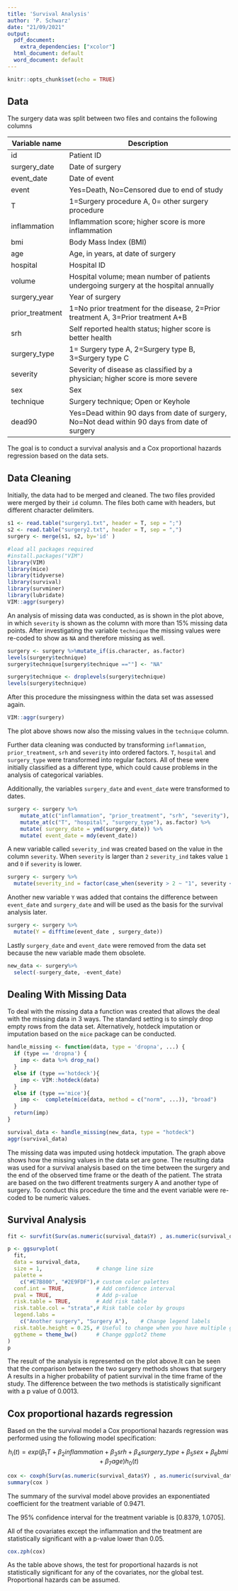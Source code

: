 ```yaml
---
title: 'Survival Analysis'
author: 'P. Schwarz'
date: "21/09/2021"
output:
  pdf_document: 
    extra_dependencies: ["xcolor"]
  html_document: default
  word_document: default
---
```


```r
knitr::opts_chunk$set(echo = TRUE)
```



## Data
The surgery data was split between two files and contains the following columns

Variable name  | Description
------------- | --------------------------------------------------------------------
id  | Patient ID
surgery_date  | Date of surgery
event_date | Date of event
event | Yes=Death, No=Censored due to end of study
T|1=Surgery procedure A, 0= other surgery procedure
inflammation | Inflammation score; higher score is more inflammation
bmi| Body Mass Index (BMI)
age| Age, in years, at date of surgery
hospital | Hospital ID
volume| Hospital volume; mean number of patients undergoing surgery at the hospital annually
surgery_year| Year of surgery
prior_treatment| 1=No prior treatment for the disease, 2=Prior treatment A, 3=Prior treatment A+B
srh|Self reported health status; higher score is better health
surgery_type|1= Surgery type A, 2=Surgery type B, 3=Surgery type C
severity|Severity of disease as classified by a physician; higher score is more severe
sex|Sex
technique|Surgery technique; Open or Keyhole
dead90|Yes=Dead within 90 days from date of surgery, No=Not dead within 90 days from date of surgery

The goal is to conduct a survival analysis and a Cox proportional hazards regression based on the data sets.

\newpage

## Data Cleaning

Initially, the data had to be merged and cleaned. The two files provided were merged by their `id` column. The files both came with headers, but different character delimiters.

```r
s1 <- read.table("surgery1.txt", header = T, sep = ";")
s2 <- read.table("surgery2.txt", header = T, sep = ",")
surgery <- merge(s1, s2, by='id' )
```


```r
#load all packages required
#install.packages("VIM")
library(VIM)
library(mice)
library(tidyverse)
library(survival)
library(survminer)
library(lubridate)
VIM::aggr(surgery)
```

An analysis of missing data was conducted, as is shown in the plot above, in which `severity` is shown as the column with more than 15% missing data points. After investigating the variable `technique` the missing values were re-coded to show as `NA` and therefore missing as well.


```r
surgery <- surgery %>%mutate_if(is.character, as.factor)
levels(surgery$technique)
surgery$technique[surgery$technique ==""] <- "NA"

surgery$technique <- droplevels(surgery$technique)
levels(surgery$technique)
```


After this procedure the missingness within the data set was assessed again.

```r
VIM::aggr(surgery)
```

The plot above shows now also the missing values in the `technique` column.

Further data cleaning was conducted by transforming `inflammation`, `prior_treatment`, `srh` and `severity` into ordered factors. `T`, `hospital` and `surgery_type` were transformed into regular factors. All of these were initially classified as a different type, which could cause problems in the analysis of categorical variables. 

Additionally, the variables `surgery_date` and `event_date` were transformed to dates.


```r
surgery <- surgery %>%
    mutate_at(c("inflammation", "prior_treatment", "srh", "severity"), as.ordered) %>%
    mutate_at(c("T", "hospital", "surgery_type"), as.factor) %>%
    mutate( surgery_date = ymd(surgery_date)) %>%
    mutate( event_date = mdy(event_date))
```

A new variable called `severity_ind` was created based on the value in the column `severity`.
When `severity` is larger than `2` `severity_ind` takes value `1` and `0` if `severity` is lower.

```r
surgery <- surgery %>%
  mutate(severity_ind = factor(case_when(severity > 2 ~ "1", severity <= 2 ~ "0")))
```

Another new variable `Y` was added that contains the difference between `event_date` and `surgery_date` and will be used as the basis for the survival analysis later.


```r
surgery <- surgery %>%
  mutate(Y = difftime(event_date , surgery_date))
```


Lastly `surgery_date` and `event_date` were removed from the data set because the new variable made them obsolete.

```r
new_data <- surgery%>%
  select(-surgery_date, -event_date)
```
\newpage

## Dealing With Missing Data

To deal with the missing data a function was created that allows the deal with the missing data in 3 ways. The standard setting is to simply drop empty rows from the data set. Alternatively, hotdeck imputation or imputation based on the `mice` package can be conducted.

```r

handle_missing <- function(data, type = 'dropna', ...) {
  if (type == 'dropna') {
    imp <- data %>% drop_na()
  }
  else if (type =='hotdeck'){
    imp <- VIM::hotdeck(data)
  }
  else if (type =='mice'){
    imp <-  complete(mice(data, method = c("norm", ...)), "broad")
  } 
  return(imp)
}

```




```r
survival_data <- handle_missing(new_data, type = "hotdeck")
aggr(survival_data)
```

The missing data was imputed using hotdeck imputation. The graph above shows how the missing values in the data set are gone. The resulting data was used for a survival analysis based on the time between the surgery and the end of the observed time frame or the death of the patient. The strata are based on the two different treatments surgery A and another type of surgery. To conduct this procedure the time and the event variable were re-coded to be numeric values.
\newpage

## Survival Analysis

```r

fit <- survfit(Surv(as.numeric(survival_data$Y) , as.numeric(survival_data$event)) ~ survival_data$`T`)
```



```r
p <- ggsurvplot(
  fit, 
  data = survival_data, 
  size = 1,                 # change line size
  palette = 
    c("#E7B800", "#2E9FDF"),# custom color palettes
  conf.int = TRUE,          # Add confidence interval
  pval = TRUE,              # Add p-value
  risk.table = TRUE,        # Add risk table
  risk.table.col = "strata",# Risk table color by groups
  legend.labs = 
    c("Another surgery", "Surgery A"),    # Change legend labels
  risk.table.height = 0.25, # Useful to change when you have multiple groups
  ggtheme = theme_bw()      # Change ggplot2 theme
)
p
```

The result of the analysis is represented on the plot above.It can be seen that the comparison between the two surgery methods shows that surgery A results in a higher probability of patient survival in the time frame of the study. The difference between the two methods is statistically significant with a p value of 0.0013.
\newpage

## Cox proportional hazards regression

Based on the the survival model a Cox proportional hazards regression was performed using the following model specification:
 
$$
h_i(t)=exp(\beta_1T+\beta_2inflammation+\beta_3srh+\beta_4 surgery\_type+\beta_5 sex+\beta_6bmi+\beta_7age)h_0(t)
$$

```r
cox <- coxph(Surv(as.numeric(survival_data$Y) , as.numeric(survival_data$event)) ~ (survival_data$`T` + inflammation + `srh` + `surgery_type` + `sex` + `bmi` + `age`), data = survival_data)
summary(cox )
```

The summary of the survival model above provides an exponentiated coefficient for the treatment variable of 0.9471.

The 95% confidence interval for the treatment variable is [0.8379, 1.0705].

All of the covariates except the inflammation and the treatment are statistically significant with a p-value lower than 0.05.
\newpage
```r
cox.zph(cox)  
```

As the table above shows, the test for proportional hazards is not statistically significant for any of the covariates, nor the global test. Proportional hazards can be assumed.











